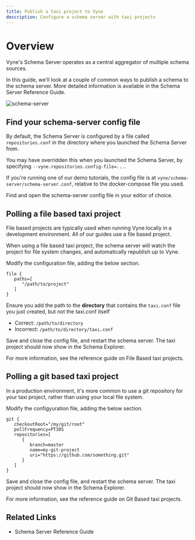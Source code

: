 ```yaml
---
title: Publish a taxi project to Vyne
description: Configure a schema server with taxi projects
---
```



# Overview
Vyne's Schema Server operates as a central aggregator of multiple schema sources.

In this guide, we'll look at a couple of common ways to publish a schema to the schema server.
More detailed information is available in the <Link to="/reference/schema-server/schema-server">Schema Server Reference Guide</Link>.

![schema-server](./schema-server-polling.drawio.svg)

## Find your schema-server config file
By default, the Schema Server is configured by a file called `repositories.conf` in the directory where you
launched the Schema Server from.

You may have overridden this when you launched the Schema Server, by specifying `--vyne.repositories.config-file=...`.

If you're running one of our demo tutorials, the config file is at `vyne/schema-server/schema-server.conf`, relative
to the docker-compose file you used.

Find and open the schema-server config file in your editor of choice.

## Polling a file based taxi project
File based projects are typically used when running Vyne locally in a development environment.
All of our guides use a file based project.

When using a file based taxi project, the schema server will watch the project for file system changes, and
automatically republish up to Vyne.

Modify the configuration file, adding the below section.

```hocon
file {
   paths=[
      "/path/to/project"
   ]
}
```

<Callout type='hint' title='Use the right path'>

   Ensure you add the path to the **directory** that contains the `taxi.conf` file you just created, but not the taxi.conf itself

   * Correct: `/path/to/directory`
   * Incorrect: `/path/to/directory/taxi.conf`

</Callout>

Save and close the config file, and restart the schema server.
The taxi project should now show in the Schema Explorer.


For more information, see the reference guide on <Link to="/reference/schema-server/schema-server/#file-repositories">File Based taxi projects</Link>.

## Polling a git based taxi project

In a production environment, it's more common to use a git repository for your taxi project, rather than using your local file system.

Modify the configyuration file, adding the below section.

```hocon
git {
   checkoutRoot="/my/git/root"
   pollFrequency=PT30S
   repositories=[
      {
         branch=master
         name=my-git-project
         uri="https://github.com/something.git"
      }
   ]
}
```

Save and close the config file, and restart the schema server.
The taxi project should now show in the Schema Explorer.


For more information, see the reference guide on <Link to="/reference/schema-server/schema-server/#git-repositories">Git Based taxi projects</Link>.

## Related Links
 * <Link to="/reference/schema-server/schema-server">Schema Server Reference Guide</Link>
